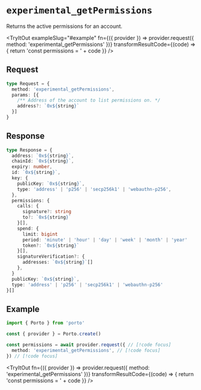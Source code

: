 
# `experimental_getPermissions`

Returns the active permissions for an account.

<TryItOut
  exampleSlug="#example"
  fn={({ provider }) => provider.request({ method: 'experimental_getPermissions' })}
  transformResultCode={(code) => {
    return 'const permissions = ' + code
  }}
/>

## Request

```ts
type Request = {
  method: 'experimental_getPermissions',
  params: [{
    /** Address of the account to list permissions on. */
    address?: `0x${string}`
  }]
}
```

## Response

```ts
type Response = { 
  address: `0x${string}`,
  chainId: `0x${string}`,
  expiry: number, 
  id: `0x${string}`,
  key: {
    publicKey: `0x${string}`,
    type: 'address' | 'p256' | 'secp256k1' | 'webauthn-p256',
  },
  permissions: {
    calls: {
      signature?: string
      to?: `0x${string}`
    }[],
    spend: {
      limit: bigint
      period: 'minute' | 'hour' | 'day' | 'week' | 'month' | 'year'
      token?: `0x${string}`
    }[],
    signatureVerification?: {
      addresses: `0x${string}`[]
    },
  }
  publicKey: `0x${string}`, 
  type: 'address' | 'p256' | 'secp256k1' | 'webauthn-p256' 
}[]
```

## Example

```ts twoslash
import { Porto } from 'porto'

const { provider } = Porto.create()

const permissions = await provider.request({ // [!code focus]
  method: 'experimental_getPermissions', // [!code focus]
}) // [!code focus]
```

<TryItOut
  fn={({ provider }) => provider.request({ method: 'experimental_getPermissions' })}
  transformResultCode={(code) => {
    return 'const permissions = ' + code
  }}
/>